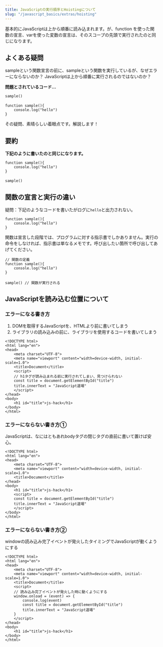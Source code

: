 ```yaml
---
title: JavaScriptの実行順序とHoistingについて
slug: "/javascript_basics/extras/hoisting"
---
```


基本的にJavaScriptは上から順番に読み込まれます。が、function を使った関数の宣言、varを使った変数の宣言は、そのスコープの先頭で実行されたのと同じになります。

## よくある疑問

sampleという関数宣言の前に、sampleという関数を実行しているが、なぜエラーにならないのか？
JavaScriptは上から順番に実行されるのではないのか？

**問題とされているコード…**

```
sample()
　
function sample(){
    console.log("hello")
}
```

その疑問、素晴らしい着眼点です。解説します！

## 要約

**下記のように書いたのと同じになります。**

```
function sample(){
    console.log("hello")
}
　
sample()
```

## 関数の宣言と実行の違い

疑問：下記のようなコードを書いたがログに`hello`と出力されない。

```
function sample(){
    console.log("hello")
}
```

関数は宣言した段階では、プログラムに対する指示書でしかありません。実行の命令をしなければ、指示書は単なるメモです。呼び出したい箇所で呼び出してあげてください。

```
// 関数の定義
function sample(){
    console.log("hello")
}
　
sample() // 関数が実行される
```

## JavaScriptを読み込む位置について

### エラーになる書き方

1. DOMを取得するJavaScriptを、HTMLより前に書いてしまう
2. ライブラリの読み込みの前に、ライブラリを使用するコードを書いてしまう

```
<!DOCTYPE html>
<html lang="en">
<head>
    <meta charset="UTF-8">
    <meta name="viewport" content="width=device-width, initial-scale=1.0">
    <title>Document</title>
    <script>
    // h1タグが読み込まれる前に実行されてしまい、見つけられない
    const title = document.getElementById("title")
    title.innerText = "JavaScript道場"
    </script>
</head>
<body>
    <h1 id="title">js-hack</h1>
</body>
</html>
```


### エラーにならない書き方①

JavaScriptは、なにはともあれbodyタグの閉じタグの直前に書いて置けば安心。

```
<!DOCTYPE html>
<html lang="en">
<head>
    <meta charset="UTF-8">
    <meta name="viewport" content="width=device-width, initial-scale=1.0">
    <title>Document</title>
</head>
<body>
    <h1 id="title">js-hack</h1>
    <script>
    const title = document.getElementById("title")
    title.innerText = "JavaScript道場"
    </script>
</body>
</html>
```

### エラーにならない書き方②

windowの読み込み完了イベントが発火したタイミングでJavaScriptが動くようにする

```
<!DOCTYPE html>
<html lang="en">
<head>
    <meta charset="UTF-8">
    <meta name="viewport" content="width=device-width, initial-scale=1.0">
    <title>Document</title>
    <script>
    // 読み込み完了イベントが発火した時に動くようにする
    window.onload = (event) => {
        console.log(event)
        const title = document.getElementById("title")
        title.innerText = "JavaScript道場"
    }
    </script>
</head>
<body>
    <h1 id="title">js-hack</h1>
</body>
</html>
```
